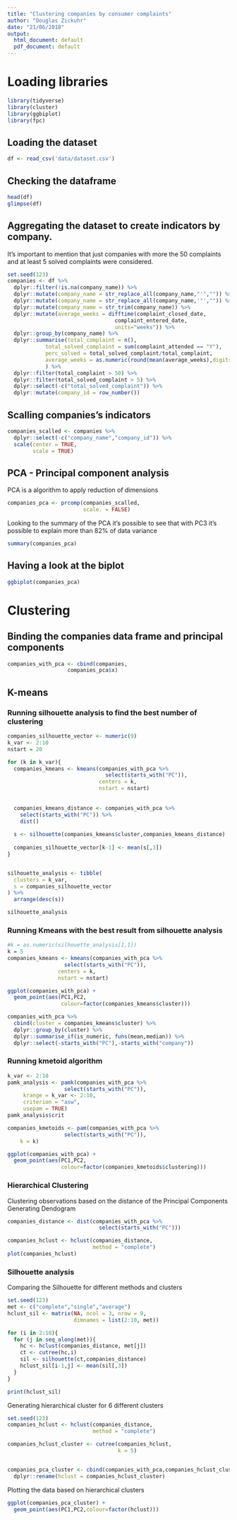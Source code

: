 ```yaml
---
title: "Clustering companies by consumer complaints"
author: "Douglas Zickuhr"
date: "21/06/2018"
output:
  html_document: default
  pdf_document: default
---
```


# Loading libraries
```r
library(tidyverse)
library(cluster)
library(ggbiplot)
library(fpc)
```

## Loading the dataset
```r
df <- read_csv('data/dataset.csv')
```

## Checking the dataframe
```r
head(df)
glimpse(df)
```

## Aggregating the dataset to create indicators by company.
It's important to mention that just companies with more the 50 complaints and at least 5 solved complaints were considered.
```r
set.seed(123)
companies <- df %>%
  dplyr::filter(!is.na(company_name)) %>%
  dplyr::mutate(company_name = str_replace_all(company_name,"'","")) %>%
  dplyr::mutate(company_name = str_replace_all(company_name,'"',"")) %>%
  dplyr::mutate(company_name = str_trim(company_name)) %>%
  dplyr::mutate(average_weeks = difftime(complaint_closed_date,
                                  complaint_entered_date,
                                  units="weeks")) %>%
  dplyr::group_by(company_name) %>%
  dplyr::summarise(total_complaint = n(),
            total_solved_complaint = sum(complaint_attended == "Y"),
            perc_solved = total_solved_complaint/total_complaint,
            average_weeks = as.numeric(round(mean(average_weeks),digits = 2))
            ) %>%
  dplyr::filter(total_complaint > 50) %>%
  dplyr::filter(total_solved_complaint > 5) %>%
  dplyr::select(-c("total_solved_complaint")) %>%
  dplyr::mutate(company_id = row_number())
```

## Scalling companies's indicators
```r
companies_scalled <- companies %>%
  dplyr::select(-c("company_name","company_id")) %>%
  scale(center = TRUE,
        scale = TRUE)

```

## PCA - Principal component analysis
PCA is a algorithm to apply reduction of dimensions
```r
companies_pca <- prcomp(companies_scalled, 
                        scale. = FALSE)
```

Looking to the summary of the PCA it's possible to see that with PC3 it's possible to explain more than 82% of data variance
```r
summary(companies_pca)
```

## Having a look at the biplot
```r
ggbiplot(companies_pca)
```

# Clustering

## Binding the companies data frame and principal components 
```r
companies_with_pca <- cbind(companies,
                   companies_pca$x)
```


## K-means 
### Running silhouette analysis to find the best number of clustering
```r
companies_silhouette_vector <- numeric(9)
k_var <- 2:10
nstart = 20

for (k in k_var){
  companies_kmeans <- kmeans(companies_with_pca %>%
                               select(starts_with("PC")),
                             centers = k,
                             nstart = nstart)
  
  
  companies_kmeans_distance <- companies_with_pca %>%
    select(starts_with("PC")) %>%
    dist()
  
  s <- silhouette(companies_kmeans$cluster,companies_kmeans_distance)
  
  companies_silhouette_vector[k-1] <- mean(s[,3])
}


silhouette_analysis <- tibble(
  clusters = k_var,
  s = companies_silhouette_vector
) %>%
  arrange(desc(s))

silhouette_analysis
```

### Running Kmeans with the best result from silhouette analysis
```r
#k = as.numeric(silhouette_analysis[1,1])
k = 5
companies_kmeans <- kmeans(companies_with_pca %>%
                  select(starts_with("PC")),
                centers = k,
                nstart = nstart)
```


```r
ggplot(companies_with_pca) + 
  geom_point(aes(PC1,PC2,
                 colour=factor(companies_kmeans$cluster)))
```


```r
companies_with_pca %>%
  cbind(cluster = companies_kmeans$cluster) %>%
  dplyr::group_by(cluster) %>%
  dplyr::summarise_if(is_numeric, funs(mean,median)) %>%
  dplyr::select(-starts_with("PC"),-starts_with("company"))

```


### Running kmetoid algorithm
```r
k_var <- 2:10
pamk_analysis <- pamk(companies_with_pca %>%
                  select(starts_with("PC")),
     krange = k_var <- 2:10,
     criterion = "asw",
     usepam = TRUE)
pamk_analysis$crit

companies_kmetoids <- pam(companies_with_pca %>%
                  select(starts_with("PC")),
    k = k)


```

```r
ggplot(companies_with_pca) + 
  geom_point(aes(PC1,PC2,
                 colour=factor(companies_kmetoids$clustering)))

```


### Hierarchical Clustering
Clustering observations based on the distance of the Principal Components
Generating Dendogram
```r
companies_distance <- dist(companies_with_pca %>%
                             select(starts_with("PC")))

companies_hclust <- hclust(companies_distance,
                           method = "complete")
plot(companies_hclust)
```


### Silhouette analysis
Comparing the Silhouette for different methods and clusters
```r
set.seed(123)
met <- c("complete","single","average")
hclust_sil <- matrix(NA, ncol = 3, nrow = 9,
                     dimnames = list(2:10, met))

for (i in 2:10){
  for (j in seq_along(met)){
    hc <- hclust(companies_distance, met[j])
    ct <- cutree(hc,i)
    sil <- silhouette(ct,companies_distance)
    hclust_sil[i-1,j] <- mean(sil[,3])
  }
}

print(hclust_sil)
```

Generating hierarchical cluster for 6 different clusters
```r
set.seed(123)
companies_hclust <- hclust(companies_distance,
                           method = "complete")

companies_hclust_cluster <- cutree(companies_hclust,
                                   k = 5)


companies_pca_cluster <- cbind(companies_with_pca,companies_hclust_cluster) %>%
  dplyr::rename(hclust = companies_hclust_cluster)
```


Plotting the data based on hierarchical clusters
```r
ggplot(companies_pca_cluster) + 
  geom_point(aes(PC1,PC2,colour=factor(hclust)))
```

